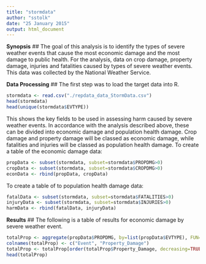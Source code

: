 ```yaml
---
title: "stormdata"
author: "sstolk"
date: "25 January 2015"
output: html_document
---
```

**Synopsis**
##
The goal of this analysis is to identify the types of severe weather events that cause the most economic damage and the most damage to public health. For the analysis, data on crop damage, property damage, injuries and fatalities caused by types of severe weather events. This data was collected by the National Weather Service.

**Data Processing**
##
The first step was to load the target data into R. 
```r
stormdata <- read.csv("./repdata_data_StormData.csv")
head(stormdata)
head(unique(stormdata$EVTYPE))
```
This shows the key fields to be used in assessing harm caused by severe weather events. In accordance with the analysis described above, these can be divided into economic damage and population health damage. Crop damage and property damage will be classed as economic damage, while fatalities and injuries will be classed as population health damage. 
To create a table of the economic damage data:
```r
propData <- subset(stormdata, subset=stormdata$PROPDMG>0)
cropData <- subset(stormdata, subset=stormdata$CROPDMG>0)
econData <- rbind(propData, cropData)
```
To create a table of to population health damage data:
```r
fatalData <- subset(stormdata, subset=stormdata$FATALITIES>0)
injuryData <- subset(stormdata, subset=stormdata$INJURIES>0)
harmData <- rbind(fatalData, injuryData)
```

**Results**
##
The following is a table of results for economic damage by severe weather event.
```r
totalProp <- aggregate(propData$PROPDMG, by=list(propData$EVTYPE), FUN=sum)
colnames(totalProp) <- c("Event", "Property_Damage")
totalProp <- totalProp[order(totalProp$Property_Damage, decreasing=TRUE),]
head(totalProp)
```


